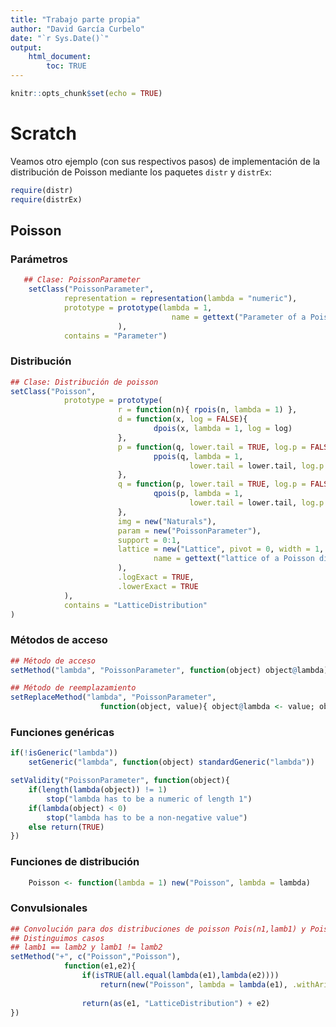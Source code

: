 ```yaml
---
title: "Trabajo parte propia"
author: "David García Curbelo"
date: "`r Sys.Date()`"
output: 
    html_document:
        toc: TRUE
---
```


```r
knitr::opts_chunk$set(echo = TRUE)
```

# Scratch
Veamos otro ejemplo (con sus respectivos pasos) de implementación de la distribución 
de Poisson mediante los paquetes `distr` y `distrEx`:
```r
require(distr)
require(distrEx)
```

## Poisson

### Parámetros
```r
   ## Clase: PoissonParameter
    setClass("PoissonParameter",
            representation = representation(lambda = "numeric"),
            prototype = prototype(lambda = 1, 
                                    name = gettext("Parameter of a Poisson distribution")
                        ),
            contains = "Parameter") 
```

### Distribución
```r
## Clase: Distribución de poisson
setClass("Poisson",
            prototype = prototype(
                        r = function(n){ rpois(n, lambda = 1) },
                        d = function(x, log = FALSE){
                                dpois(x, lambda = 1, log = log)
                        },
                        p = function(q, lower.tail = TRUE, log.p = FALSE ){
                                ppois(q, lambda = 1,
                                        lower.tail = lower.tail, log.p = log.p)
                        },
                        q = function(p, lower.tail = TRUE, log.p = FALSE ){
                                qpois(p, lambda = 1,
                                        lower.tail = lower.tail, log.p = log.p)
                        },
                        img = new("Naturals"),
                        param = new("PoissonParameter"),
                        support = 0:1,
                        lattice = new("Lattice", pivot = 0, width = 1, Length = 2, 
                                name = gettext("lattice of a Poisson distribution")
                        ),
                        .logExact = TRUE,
                        .lowerExact = TRUE
            ),
            contains = "LatticeDistribution"
)
```

### Métodos de acceso
```r
## Método de acceso
setMethod("lambda", "PoissonParameter", function(object) object@lambda)

## Método de reemplazamiento
setReplaceMethod("lambda", "PoissonParameter",
                    function(object, value){ object@lambda <- value; object})
```

### Funciones genéricas
```r
if(!isGeneric("lambda"))
    setGeneric("lambda", function(object) standardGeneric("lambda"))

setValidity("PoissonParameter", function(object){
    if(length(lambda(object)) != 1)
        stop("lambda has to be a numeric of length 1")
    if(lambda(object) < 0)
        stop("lambda has to be a non-negative value")
    else return(TRUE)
})
```

### Funciones de distribución
```r
    Poisson <- function(lambda = 1) new("Poisson", lambda = lambda)
```

### Convulsionales
```r
## Convolución para dos distribuciones de poisson Pois(n1,lamb1) y Pois(n2,lamb2)
## Distinguimos casos
## lamb1 == lamb2 y lamb1 != lamb2
setMethod("+", c("Poisson","Poisson"),
            function(e1,e2){                
                if(isTRUE(all.equal(lambda(e1),lambda(e2))))
                    return(new("Poisson", lambda = lambda(e1), .withArith = TRUE))
                
                return(as(e1, "LatticeDistribution") + e2)
})
```